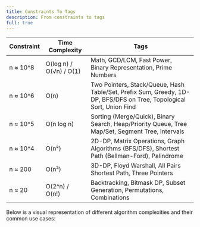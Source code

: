 ```yaml
---
title: Constraints To Tags
description: From constraints to tags
full: true
---
```




| Constraint      | Time Complexity           | Tags                                    |
|----------------|----------------------------|-----------------------------------------------------------|
| n ≈ 10^8       | O(log n)  / O(√n) / O(1)   | Math, GCD/LCM, Fast Power, Binary Representation, Prime Numbers |
| n ≈ 10^6       | O(n)                       | Two Pointers, Stack/Queue, Hash Table/Set, Prefix Sum, Greedy, 1D-DP, BFS/DFS on Tree, Topological Sort, Union Find |
| n ≈ 10^5       | O(n log n)                 | Sorting (Merge/Quick), Binary Search, Heap/Priority Queue, Tree Map/Set, Segment Tree, Intervals |
| n ≈ 10^4       | O(n²)                      | 2D-DP, Matrix Operations, Graph Algorithms (BFS/DFS), Shortest Path (Bellman-Ford), Palindrome |
| n ≈ 200        | O(n³)                      | 3D-DP, Floyd Warshall, All Pairs Shortest Path, Three Pointers |
| n ≈ 20         | O(2^n) / O(n!)             | Backtracking, Bitmask DP, Subset Generation,  Permutations, Combinations |

Below is a visual representation of different algorithm complexities and their common use cases:

<AlgorithmComplexity />